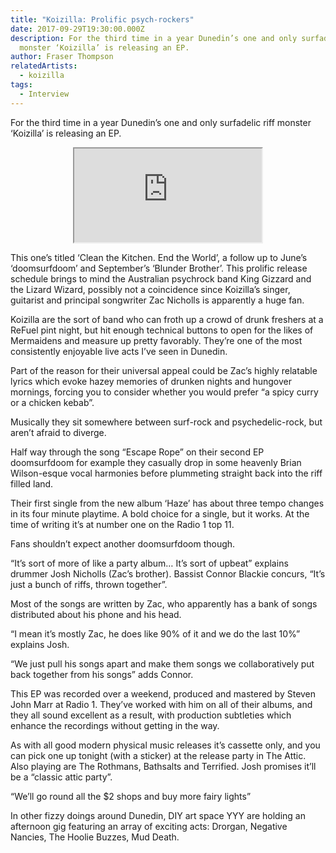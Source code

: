 ```yaml
---
title: "Koizilla: Prolific psych-rockers"
date: 2017-09-29T19:30:00.000Z
description: For the third time in a year Dunedin’s one and only surfadelic riff
  monster ‘Koizilla’ is releasing an EP.
author: Fraser Thompson
relatedArtists:
  - koizilla
tags:
  - Interview
---
```



For the third time in a year Dunedin’s one and only surfadelic riff monster ‘Koizilla’ is releasing an EP.

<center><iframe style={{border: 0, width: "100%", height: "120px"}} src="https://bandcamp.com/EmbeddedPlayer/album=1439100457/size=large/bgcol=ffffff/linkcol=0687f5/tracklist=false/artwork=small/transparent=true/" seamless><a href="http://koizilla.bandcamp.com/album/clean-the-kitchen-end-the-world">Clean the Kitchen. end the world by Koizilla</a></iframe></center>

This one’s titled ‘Clean the Kitchen. End the World’, a follow up to June’s ‘doomsurfdoom’ and September’s ‘Blunder Brother’. This prolific release schedule brings to mind the Australian psychrock band King Gizzard and the Lizard Wizard, possibly not a coincidence since Koizilla’s singer, guitarist and principal songwriter Zac Nicholls is apparently a huge fan.

Koizilla are the sort of band who can froth up a crowd of drunk freshers at a ReFuel pint night, but hit enough technical buttons to open for the likes of Mermaidens and measure up pretty favorably. They’re one of the most consistently enjoyable live acts I’ve seen in Dunedin.

Part of the reason for their universal appeal could be Zac’s highly relatable lyrics which evoke hazey memories of drunken nights and hungover mornings, forcing you to consider whether you would prefer “a spicy curry or a chicken kebab”.

Musically they sit somewhere between surf-rock and psychedelic-rock, but aren’t afraid to diverge.

Half way through the song “Escape Rope” on their second EP doomsurfdoom for example they casually drop in some heavenly Brian Wilson-esque vocal harmonies before plummeting straight back into the riff filled land.

Their first single from the new album ‘Haze’ has about three tempo changes in its four minute playtime. A bold choice for a single, but it works. At the time of writing it’s at number one on the Radio 1 top 11.

Fans shouldn’t expect another doomsurfdoom though.

“It’s sort of more of like a party album… It’s sort of upbeat” explains drummer Josh Nicholls (Zac’s brother). Bassist Connor Blackie concurs, “It’s just a bunch of riffs, thrown together”.

Most of the songs are written by Zac, who apparently has a bank of songs distributed about his phone and his head.

“I mean it’s mostly Zac, he does like 90% of it and we do the last 10%” explains Josh.

“We just pull his songs apart and make them songs we collaboratively put back together from his songs” adds Connor.

This EP was recorded over a weekend, produced and mastered by Steven John Marr at Radio 1. They’ve worked with him on all of their albums, and they all sound excellent as a result, with production subtleties which enhance the recordings without getting in the way.

As with all good modern physical music releases it’s cassette only, and you can pick one up tonight (with a sticker) at the release party in The Attic. Also playing are The Rothmans, Bathsalts and Terrified. Josh promises it’ll be a “classic attic party”.

“We’ll go round all the $2 shops and buy more fairy lights”

In other fizzy doings around Dunedin, DIY art space YYY are holding an afternoon gig featuring an array of exciting acts: Drorgan, Negative Nancies, The Hoolie Buzzes, Mud Death.
